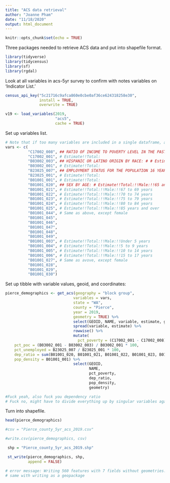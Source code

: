 ---
title: "ACS data retrieval"
author: "Joanne Pham"
date: "11/18/2020"
output: html_document
---

```{r setup, include=FALSE}
knitr::opts_chunk$set(echo = TRUE)
```

Three packages needed to retrieve ACS data and put into shapefile format. 
```{r}
library(tidyverse)
library(tidycensus)
library(sf)
library(rgdal)
```

Look at all variables in acs-5yr survey to confirm with notes variables on 'Indicator List.' 
```{r}
census_api_key("5c21716c9afca860e0cbe0af36ce624318258e30",
               install = TRUE,
               overwrite = TRUE)

v19 <- load_variables(2019,
                      "acs5",
                      cache = TRUE)
```

Set up variables list.  
```{r}
# Note that if too many variables are included in a single dataframe, a shapefile will not be able to be formed.
vars <- c(
          "C17002_008", ## RATIO OF INCOME TO POVERTY LEVEL IN THE PAST 12 MONTHS: # Estimate!!Total:!!2.00 and over
          "C17002_001", # Estimate!!Total:
          "B03002_003", ## HISPANIC OR LATINO ORIGIN BY RACE: # # Estimate!!Total:!!Hispanic or Latino:!!White alone
          "B03002_001", # Estimate!!Total:
          "B23025_007", ## EMPLOYMENT STATUS FOR THE POPULATION 16 YEARS AND OLDER: # Estimate!!Total:!!Not in labor force
          "B23025_001", # Estimate!!Total:
          "B01001_001", # Estimate!!Total:
          "B01001_020", ## SEX BY AGE: # Estimate!!Total:!!Male:!!65 and 66 years
          "B01001_021", # Estimate!!Total:!!Male:!!67 to 69 years
          "B01001_022", # Estimate!!Total:!!Male:!!70 to 74 years
          "B01001_023", # Estimate!!Total:!!Male:!!75 to 79 years
          "B01001_024", # Estimate!!Total:!!Male:!!80 to 84 years
          "B01001_025", # Estimate!!Total:!!Male:!!85 years and over
          "B01001_044", # Same as above, except female
          "B01001_045",
          "B01001_046",
          "B01001_047",
          "B01001_048",
          "B01001_049",
          "B01001_003", # Estimate!!Total:!!Male:!!Under 5 years
          "B01001_004", # Estimate!!Total:!!Male:!!5 to 9 years
          "B01001_005", # Estimate!!Total:!!Male:!!10 to 14 years
          "B01001_006", # Estimate!!Total:!!Male:!!15 to 17 years
          "B01001_027", # Same as avove, except female
          "B01001_028",
          "B01001_029",
          "B01001_030")
```


Set up tibble with variable values, geoid, and coordinates: 
```{r} 
pierce_demographics <- get_acs(geography = "block group",
                              variables = vars, 
                              state = "WA",
                              county = "Pierce",
                              year = 2019,
                              geometry = TRUE) %>% 
                              select(GEOID, NAME, variable, estimate, geometry) %>% 
                              spread(variable, estimate) %>% 
                              rowwise() %>% 
                              mutate(
                                pct_poverty = (C17002_001 - C17002_008) / C17002_001 * 100,
    pct_poc = (B03002_001 - B03002_003) / B03002_001 * 100,
    pct_unemployed = B23025_007 / B23025_001 * 100,
    dep_ratio = sum(B01001_020, B01001_021, B01001_022, B01001_023, B01001_024, B01001_025, B01001_044, B01001_045, B01001_046, B01001_047, B01001_048, B01001_049, B01001_003, B01001_004, B01001_005, B01001_006, B01001_027, B01001_028, B01001_029, B01001_030) / (B01001_001 - sum(B01001_020, B01001_021, B01001_022, B01001_023, B01001_024, B01001_025, B01001_044, B01001_045, B01001_046, B01001_047, B01001_048, B01001_049, B01001_003, B01001_004, B01001_005, B01001_006, B01001_027, B01001_028, B01001_029, B01001_030)) * 100,
    pop_density = B01001_001) %>% 
                              select(GEOID,
                                     NAME,
                                     pct_poverty,
                                     dep_ratio,
                                     pop_density,
                                     geometry)

#Fuck yeah, also fuck you dependency ratio 
# Fuck no, might have to divide everything up by singular variables again
```

Turn into shapefile. 
```{r}
head(pierce_demographics)

#csv = "Pierce_county_5yr_acs_2019.csv"

#write.csv(pierce_demographics, csv)

 shp = "Pierce_county_5yr_acs_2019.shp"

 st_write(pierce_demographics, shp,
          append = FALSE)

# error message: Writing 560 features with 7 fields without geometries. Possibly due to too larger number with respect to field width
# same with writing as a geopackage

```


